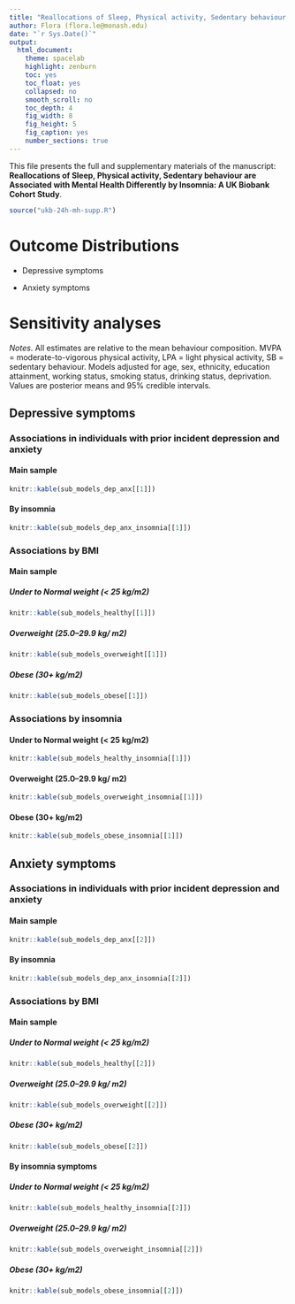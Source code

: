 ```yaml
---
title: "Reallocations of Sleep, Physical activity, Sedentary behaviour are Associated with Mental Health Differently by Insomnia: A UK Biobank Cohort Study"
author: Flora (flora.le@monash.edu)
date: "`r Sys.Date()`"
output: 
  html_document:
    theme: spacelab
    highlight: zenburn
    toc: yes
    toc_float: yes
    collapsed: no
    smooth_scroll: no
    toc_depth: 4
    fig_width: 8
    fig_height: 5
    fig_caption: yes
    number_sections: true
---
```


This file presents the full and supplementary
materials of the manuscript:
**Reallocations of Sleep, Physical activity, Sedentary behaviour are Associated with Mental Health Differently by Insomnia: A UK Biobank Cohort Study**.

```r
source("ukb-24h-mh-supp.R")
```

# Outcome Distributions
* Depressive symptoms

* Anxiety symptoms

# Sensitivity analyses
*Notes*. All estimates are relative to the mean behaviour composition. 
MVPA = moderate-to-vigorous physical activity, LPA = light physical activity, SB = sedentary behaviour. 
Models adjusted for age, sex, ethnicity, education attainment, working status, smoking status, drinking status, deprivation. 
Values are posterior means and 95% credible intervals.

## Depressive symptoms
### Associations in individuals with prior incident depression and anxiety
#### Main sample

```r
knitr::kable(sub_models_dep_anx[[1]])
```

#### By insomnia

```r
knitr::kable(sub_models_dep_anx_insomnia[[1]])
```

### Associations by BMI
#### Main sample
##### Under to Normal weight (< 25 kg/m2)

```r
knitr::kable(sub_models_healthy[[1]])
```

##### Overweight (25.0–29.9 kg/ m2)

```r
knitr::kable(sub_models_overweight[[1]])
```

##### Obese (30+ kg/m2)

```r
knitr::kable(sub_models_obese[[1]])
```

### Associations by insomnia
#### Under to Normal weight (< 25 kg/m2)

```r
knitr::kable(sub_models_healthy_insomnia[[1]])
```

#### Overweight (25.0–29.9 kg/ m2)

```r
knitr::kable(sub_models_overweight_insomnia[[1]])
```

#### Obese (30+ kg/m2)

```r
knitr::kable(sub_models_obese_insomnia[[1]])
```

## Anxiety symptoms
### Associations in individuals with prior incident depression and anxiety
#### Main sample

```r
knitr::kable(sub_models_dep_anx[[2]])
```

#### By insomnia

```r
knitr::kable(sub_models_dep_anx_insomnia[[2]])
```

### Associations by BMI
#### Main sample
##### Under to Normal weight (< 25 kg/m2)

```r
knitr::kable(sub_models_healthy[[2]])
```

##### Overweight (25.0–29.9 kg/ m2)

```r
knitr::kable(sub_models_overweight[[2]])
```

##### Obese (30+ kg/m2)

```r
knitr::kable(sub_models_obese[[2]])
```

#### By insomnia symptoms
##### Under to Normal weight (< 25 kg/m2)

```r
knitr::kable(sub_models_healthy_insomnia[[2]])
```

##### Overweight (25.0–29.9 kg/ m2)

```r
knitr::kable(sub_models_overweight_insomnia[[2]])
```

##### Obese (30+ kg/m2)

```r
knitr::kable(sub_models_obese_insomnia[[2]])
```
